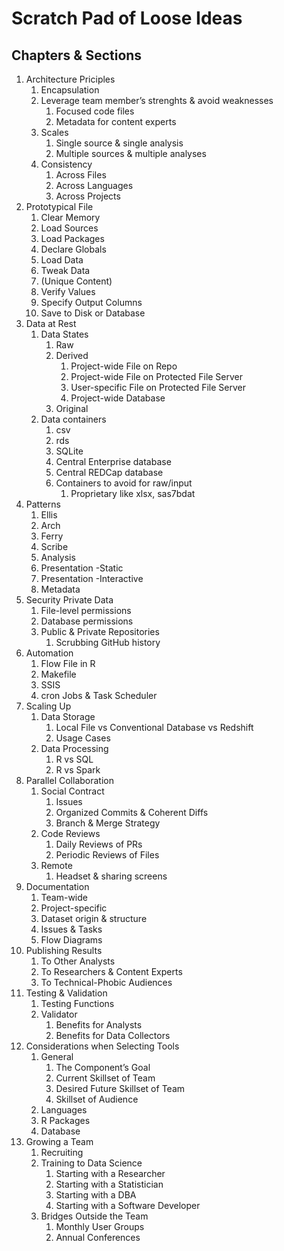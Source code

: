 # Scratch Pad of Loose Ideas


Chapters & Sections
-----------------------

1. Architecture Priciples
    1. Encapsulation
    1. Leverage team member's strenghts & avoid weaknesses
        1. Focused code files
        1. Metadata for content experts
    1. Scales
        1. Single source & single analysis
        1. Multiple sources & multiple analyses
    1. Consistency
        1. Across Files
        1. Across Languages
        1. Across Projects
1. Prototypical File
    1. Clear Memory
    1. Load Sources
    1. Load Packages
    1. Declare Globals
    1. Load Data
    1. Tweak Data
    1. (Unique Content)
    1. Verify Values
    1. Specify Output Columns
    1. Save to Disk or Database
1. Data at Rest    
    1. Data States
        1. Raw
        1. Derived
            1. Project-wide File on Repo
            1. Project-wide File on Protected File Server
            1. User-specific File on Protected File Server
            1. Project-wide Database
        1. Original
    1. Data containers
        1. csv
        1. rds
        1. SQLite
        1. Central Enterprise database
        1. Central REDCap database
        1. Containers to avoid for raw/input
            1. Proprietary like xlsx, sas7bdat
1. Patterns
    1. Ellis
    1. Arch
    1. Ferry
    1. Scribe
    1. Analysis
    1. Presentation -Static
    1. Presentation -Interactive
    1. Metadata        
1. Security Private Data
    1. File-level permissions
    1. Database permissions 
    1. Public & Private Repositories
        1. Scrubbing GitHub history
1. Automation
    1. Flow File in R
    1. Makefile
    1. SSIS
    1. cron Jobs & Task Scheduler
1. Scaling Up
    1. Data Storage
        1. Local File vs Conventional Database vs Redshift
        1. Usage Cases
    1. Data Processing
        1. R vs SQL
        1. R vs Spark
1. Parallel Collaboration
    1. Social Contract 
        1. Issues
        1. Organized Commits & Coherent Diffs
        1. Branch & Merge Strategy
    1. Code Reviews
        1. Daily Reviews of PRs
        1. Periodic Reviews of Files
    1. Remote
        1. Headset & sharing screens
1. Documentation
    1. Team-wide 
    1. Project-specific
    1. Dataset origin & structure
    1. Issues & Tasks
    1. Flow Diagrams
1. Publishing Results
    1. To Other Analysts
    1. To Researchers & Content Experts
    1. To Technical-Phobic Audiences
1. Testing & Validation
    1. Testing Functions
    1. Validator
        1. Benefits for Analysts
        1. Benefits for Data Collectors
1. Considerations when Selecting Tools
    1. General
        1. The Component's Goal
        1. Current Skillset of Team
        1. Desired Future Skillset of Team
        1. Skillset of Audience
    1. Languages
    1. R Packages
    1. Database
1. Growing a Team
    1. Recruiting 
    1. Training to Data Science
        1. Starting with a Researcher
        1. Starting with a Statistician
        1. Starting with a DBA
        1. Starting with a Software Developer
    1. Bridges Outside the Team
        1. Monthly User Groups
        1. Annual Conferences
